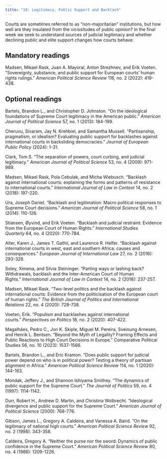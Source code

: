 ```yaml
---
title: "10: Legitimacy, Public Support and Backlash"
---
```


Courts are sometimes referred to as "non-majoritarian" institutions, but how well are they insulated from the vicissitudes of public opinion? In the final week we seek to understand sources of judicial legitimacy and whether declining public and elite support changes how courts behave.

## Mandatory readings

Madsen, Mikael Rask, Juan A. Mayoral, Anton Strezhnev, and Erik Voeten. "Sovereignty, substance, and public support for European courts’ human rights rulings." *American Political Science Review* 116, no. 2 (2022): 419-438.

## Optional readings

Bartels, Brandon L., and Christopher D. Johnston. "On the ideological foundations of Supreme Court legitimacy in the American public." *American Journal of Political Science* 57, no. 1 (2013): 184-199.

Cheruvu, Sivaram, Jay N. Krehbiel, and Samantha Mussell. "Partisanship, pragmatism, or idealism? Evaluating public support for backlashes against international courts in backsliding democracies." *Journal of European Public Policy* (2024): 1-31.

Clark, Tom S. "The separation of powers, court curbing, and judicial legitimacy." *American Journal of Political Science* 53, no. 4 (2009): 971-989.

Madsen, Mikael Rask, Pola Cebulak, and Micha Wiebusch. "Backlash against international courts: explaining the forms and patterns of resistance to international courts." *International Journal of Law in Context* 14, no. 2 (2018): 197-220.

Ura, Joseph Daniel. "Backlash and legitimation: Macro political responses to Supreme Court decisions." *American Journal of Political Science* 58, no. 1 (2014): 110-126.

Stiansen, Øyvind, and Erik Voeten. "Backlash and judicial restraint: Evidence from the European Court of Human Rights." *International Studies Quarterly* 64, no. 4 (2020): 770-784.

Alter, Karen J., James T. Gathii, and Laurence R. Helfer. "Backlash against international courts in west, east and southern Africa: causes and consequences." *European Journal of International Law* 27, no. 2 (2016): 293-328.

Soley, Ximena, and Silvia Steininger. "Parting ways or lashing back? Withdrawals, backlash and the Inter-American Court of Human Rights." *International Journal of Law in Context* 14, no. 2 (2018): 237-257.

Madsen, Mikael Rask. "Two-level politics and the backlash against international courts: Evidence from the politicisation of the European court of human rights." *The British Journal of Politics and International Relations* 22, no. 4 (2020): 728-738.

Voeten, Erik. "Populism and backlashes against international courts." *Perspectives on Politics* 18, no. 2 (2020): 407-422.

Magalhães, Pedro C., Jon K. Skiple, Miguel M. Pereira, Sveinung Arnesen, and Henrik L. Bentsen. "Beyond the Myth of Legality? Framing Effects and Public Reactions to High Court Decisions in Europe." Comparative Political Studies 56, no. 10 (2023): 1537-1566.

Bartels, Brandon L., and Eric Kramon. "Does public support for judicial power depend on who is in political power? Testing a theory of partisan alignment in Africa." *American Political Science Review* 114, no. 1 (2020): 144-163.

Mondak, Jeffery J., and Shannon Ishiyama Smithey. "The dynamics of public support for the Supreme Court." *The Journal of Politics* 59, no. 4 (1997): 1114-1142.

Durr, Robert H., Andrew D. Martin, and Christina Wolbrecht. "Ideological divergence and public support for the Supreme Court." *American Journal of Political Science* (2000): 768-776.

Gibson, James L., Gregory A. Caldeira, and Vanessa A. Baird. "On the legitimacy of national high courts." *American Political Science Review* 92, no. 2 (1998): 343-358.

Caldeira, Gregory A. "Neither the purse nor the sword: Dynamics of public confidence in the Supreme Court." *American Political Science Review* 80, no. 4 (1986): 1209-1226.
